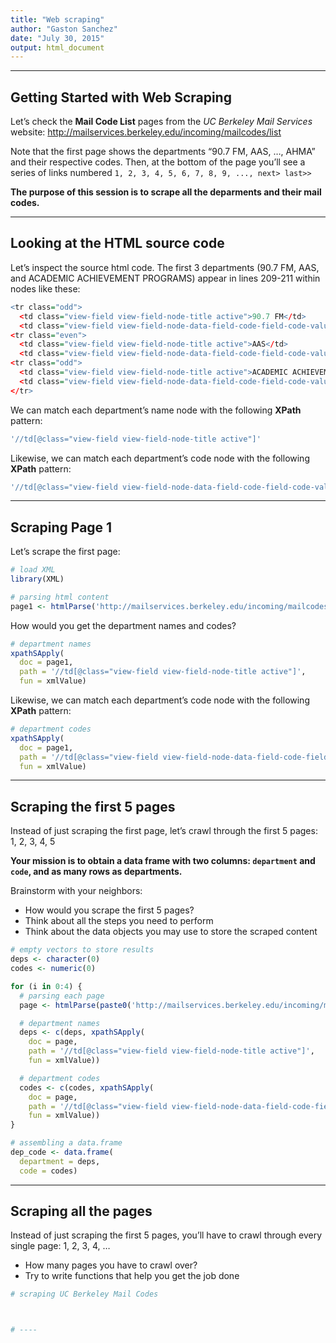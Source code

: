 ```yaml
---
title: "Web scraping"
author: "Gaston Sanchez"
date: "July 30, 2015"
output: html_document
---
```


-----

## Getting Started with Web Scraping

Let's check the __Mail Code List__ pages from the _UC Berkeley Mail Services_ website: [http://mailservices.berkeley.edu/incoming/mailcodes/list](http://mailservices.berkeley.edu/incoming/mailcodes/list)

Note that the first page shows the departments "90.7 FM, AAS, ..., AHMA" and their respective codes. Then, at the bottom of the page you'll see a series of links numbered `1, 2, 3, 4, 5, 6, 7, 8, 9, ..., next> last>>`

__The purpose of this session is to scrape all the deparments and their mail codes.__

-----

## Looking at the HTML source code

Let's inspect the source html code. The first 3 departments (90.7 FM, AAS, and ACADEMIC ACHIEVEMENT PROGRAMS) appear in lines 209-211 within nodes like these:
```r
<tr class="odd">
  <td class="view-field view-field-node-title active">90.7 FM</td>
  <td class="view-field view-field-node-data-field-code-field-code-value">5650</td> </tr>
<tr class="even">
  <td class="view-field view-field-node-title active">AAS</td>
  <td class="view-field view-field-node-data-field-code-field-code-value">2572</td> </tr>
<tr class="odd">
  <td class="view-field view-field-node-title active">ACADEMIC ACHIEVEMENT PROGRAMS</td>
  <td class="view-field view-field-node-data-field-code-field-code-value">2410</td> 
</tr>
```

We can match each department's name node with the following __XPath__ pattern:
```r
'//td[@class="view-field view-field-node-title active"]'
```

Likewise, we can match each department's code node with the following __XPath__ pattern:
```r
'//td[@class="view-field view-field-node-data-field-code-field-code-value"]'
```


-----

## Scraping Page 1

Let's scrape the first page:
```r
# load XML
library(XML)

# parsing html content
page1 <- htmlParse('http://mailservices.berkeley.edu/incoming/mailcodes/list')
```

How would you get the department names and codes?
```r
# department names
xpathSApply(
  doc = page1,
  path = '//td[@class="view-field view-field-node-title active"]',
  fun = xmlValue)
```

Likewise, we can match each department's code node with the following __XPath__ pattern:
```r
# department codes
xpathSApply(
  doc = page1,
  path = '//td[@class="view-field view-field-node-data-field-code-field-code-value"]',
  fun = xmlValue)
```


-----

## Scraping the first 5 pages

Instead of just scraping the first page, let's crawl through the first 5 pages: 1, 2, 3, 4, 5 

__Your mission is to obtain a data frame with two columns: `department` and `code`, and as many rows as departments.__

Brainstorm with your neighbors:

- How would you scrape the first 5 pages?
- Think about all the steps you need to perform
- Think about the data objects you may use to store the scraped content

```r
# empty vectors to store results
deps <- character(0)
codes <- numeric(0)

for (i in 0:4) {
  # parsing each page
  page <- htmlParse(paste0('http://mailservices.berkeley.edu/incoming/mailcodes/list?page=', i))

  # department names
  deps <- c(deps, xpathSApply(
    doc = page,
    path = '//td[@class="view-field view-field-node-title active"]',
    fun = xmlValue))

  # department codes
  codes <- c(codes, xpathSApply(
    doc = page,
    path = '//td[@class="view-field view-field-node-data-field-code-field-code-value"]',
    fun = xmlValue))
}

# assembling a data.frame
dep_code <- data.frame(
  department = deps,
  code = codes)
```

-----

## Scraping all the pages

Instead of just scraping the first 5 pages, you'll have to crawl through every single page: 1, 2, 3, 4, ... 

- How many pages you have to crawl over?
- Try to write functions that help you get the job done

```r
# scraping UC Berkeley Mail Codes



# ----
```
